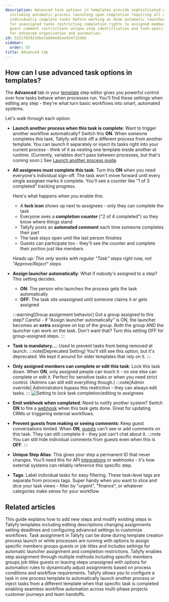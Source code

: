 ```yaml
---
description: Advanced task options in templates provide sophisticated workflow control
  including automatic process launching upon completion requiring all assignees to
  individually complete tasks before marking as done automatic launcher assignment
  for unassigned tasks restricting completion rights to assigned members webhook notifications
  guest comment restrictions unique step identification and task-specific tagging
  for enhanced organization and automation.
id: 5321f859219becbb04e85ee454f22d9d
sidebar:
  order: 55
title: Advanced tab
---
```



## How can I use advanced task options in templates?

The **Advanced** tab in your [template](/products/pro/documenting/templates/) step editor gives you powerful control over how tasks behave when processes run. You'll find these settings when editing any step - they're what turn basic workflows into smart, automated systems.

Let's walk through each option:

*   **Launch another process when this task is complete**: Want to trigger another workflow automatically? Switch this **ON**. When someone completes this task, Tallyfy will kick off a different process from another template. You can launch it separately or inject its tasks right into your current process - think of it as nesting one template inside another at runtime. (Currently, variables don't pass between processes, but that's coming soon.) See [Launch another process guide](/products/pro/launching/launch-process-when-task-is-completed/).

*   **All assignees must complete this task**: Turn this **ON** when you need everyone's individual sign-off. The task won't move forward until every single assignee marks it complete. You'll see a counter like "1 of 3 completed" tracking progress.

    Here's what happens when you enable this:
    * A **lock icon** shows up next to assignees - only they can complete the task
    * Everyone sees a **completion counter** ("2 of 4 completed") so they know where things stand
    * Tallyfy posts an **automated comment** each time someone completes their part
    * The task stays open until the last person finishes
    * Guests can participate too - they'll see the counter and complete their portion just like members
    
    *Heads up: This only works with regular "Task" steps right now, not "Approve/Reject" steps.*

*   **Assign launcher automatically**: What if nobody's assigned to a step? This setting decides.
    *   **ON**: The person who launches the process gets the task automatically
    *   **OFF**: The task sits unassigned until someone claims it or gets assigned
    
    :::warning[Group assignment behavior]
    Got a group assigned to this step? Careful - if "Assign launcher automatically" is ON, the launcher becomes an **extra** assignee on top of the group. Both the group AND the launcher can work on the task. Don't want that? Turn this setting OFF for group-assigned steps.
    :::

*   **Task is mandatory...**: Used to prevent tasks from being removed at launch. 
    :::note[Deprecated Setting]
    You'll still see this option, but it's deprecated. We kept it around for older templates that rely on it.
    :::

*   **Only assigned members can complete or edit this task**: Lock this task down. When **ON**, only assigned people can touch it - no one else can complete or edit it. Perfect for sensitive tasks or when you need strict control. (Admins can still edit everything though.)
    :::note[Admin override]
    Administrators bypass this restriction - they can always edit tasks.
    :::
    ![Setting to lock task completion/editing to assignees](https://screenshots.tallyfy.com/tallyfy%2Fpro%2Fdesktop-light-only-assigned-can-complete.png)

*   **Emit webhook when completed**: Need to notify another system? Switch **ON** to fire a [webhook](/products/pro/integrations/webhooks/) when this task gets done. Great for updating CRMs or triggering external workflows.

*   **Prevent guests from making or seeing comments**: Keep guest conversations limited. When **ON**, [guests](/products/pro/documenting/guests/) can't see or add comments on this task. They can still complete it - they just can't chat about it.
    :::note
    You can still hide individual comments from guests even when this is **OFF**.
    :::

*   **Unique Step Alias**: This gives your step a permanent ID that never changes. You'll need this for API [integrations](/products/pro/integrations/) or webhooks - it's how external systems can reliably reference this specific step.

*   **Tags**: Label individual tasks for easy filtering. These task-level tags are separate from process tags. Super handy when you want to slice and dice your task views - filter by "urgent", "finance", or whatever categories make sense for your workflow.


## Related articles
<CardGrid>
<LinkTitleCard header="<b>Edit Templates > Edit steps</b>" href="/products/pro/documenting/templates/edit-templates/edit-steps/" > This guide explains how to add new steps and modify existing steps in Tallyfy templates including editing descriptions changing assignments setting deadlines and configuring advanced settings to customize workflows. </LinkTitleCard>
<LinkTitleCard header="<b>Edit Task > Assign members or guests after launching</b>" href="/products/pro/tracking-and-tasks/tasks/edit-task/how-can-i-assign-members-to-tasks-in-tallyfy/" > Task assignment in Tallyfy can be done during template creation process launch or while processes are running with options to assign specific members groups guests or job titles and includes settings for automatic launcher assignment and completion restrictions. </LinkTitleCard>
<LinkTitleCard header="<b>Edit Templates > Assign steps in the Tallyfy template builder</b>" href="/products/pro/documenting/templates/edit-templates/assign-steps-in-the-tallyfy-template-builder/" > Tallyfy enables step assignment through multiple methods including specific members groups job titles guests or leaving steps unassigned with options for automation rules to dynamically adjust assignments based on process conditions and workflow requirements. </LinkTitleCard>
<LinkTitleCard header="<b>Launching > Launch another process when a task is completed</b>" href="/products/pro/launching/launch-process-when-task-is-completed/" > Tallyfy allows you to configure a task in one process template to automatically launch another process or inject tasks from a different template when that specific task is completed enabling seamless workflow automation across multi-phase projects customer journeys and team handoffs. </LinkTitleCard>
</CardGrid>